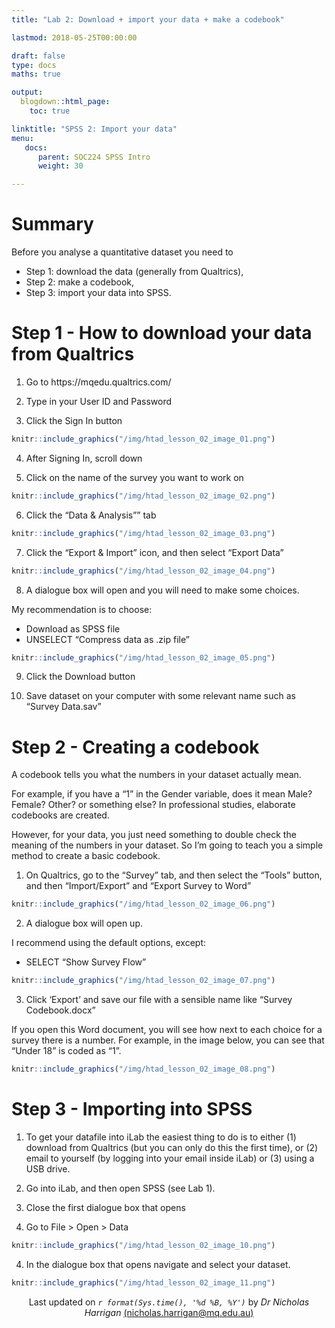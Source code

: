 ```yaml
---
title: "Lab 2: Download + import your data + make a codebook"

lastmod: 2018-05-25T00:00:00

draft: false
type: docs
maths: true	

output:
  blogdown::html_page:
    toc: true

linktitle: "SPSS 2: Import your data"
menu:
   docs:
      parent: SOC224 SPSS Intro
      weight: 30

---
```



# Summary
Before you analyse a quantitative dataset you need to 

* Step 1: download the data (generally from Qualtrics), 
* Step 2: make a codebook,  
* Step 3: import your data into SPSS.

# Step 1 - How to download your data from Qualtrics 

1) Go to https://mqedu.qualtrics.com/

2) Type in your User ID and Password

3) Click the Sign In button

```r
knitr::include_graphics("/img/htad_lesson_02_image_01.png")
```

4) After Signing In, scroll down 

5) Click on the name of the survey you want to work on

```r
knitr::include_graphics("/img/htad_lesson_02_image_02.png")
```

6)  Click the "Data & Analysis"" tab

```r
knitr::include_graphics("/img/htad_lesson_02_image_03.png")
```

7)  Click the "Export & Import" icon, and then select "Export Data"
 
 ```r
knitr::include_graphics("/img/htad_lesson_02_image_04.png")
```

8) A dialogue box will open and you will need to make some choices. 

My recommendation is to choose:

* Download as SPSS file
* UNSELECT "Compress data as .zip file"

```r
knitr::include_graphics("/img/htad_lesson_02_image_05.png")
```

9) Click the Download button

10) Save dataset on your computer with some relevant name such as "Survey Data.sav"

# Step 2 - Creating a codebook

A codebook tells you what the numbers in your dataset actually mean. 

For example, if you have a "1" in the Gender variable, does it mean Male? Female? Other? or something else? 
In professional studies, elaborate codebooks are created. 

However, for your data, you just need something to double check the meaning of the numbers in your dataset. 
So I'm going to teach you a simple method to create a basic codebook.

1) On Qualtrics, go to the "Survey" tab, and then select the "Tools" button, and then "Import/Export" and "Export Survey to Word"

```r
knitr::include_graphics("/img/htad_lesson_02_image_06.png")
```

2) A dialogue box will open up.

I recommend using the default options, except:

* SELECT "Show Survey Flow"

```r
knitr::include_graphics("/img/htad_lesson_02_image_07.png")
```
 
3)  Click 'Export' and save our file with a sensible name like "Survey Codebook.docx"

If you open this Word document, you will see how next to each choice for a survey there is a number. For example, in the image below, you can see that "Under 18" is coded as "1".

```r
knitr::include_graphics("/img/htad_lesson_02_image_08.png")
```

# Step 3 - Importing into SPSS

1) To get your datafile into iLab the easiest thing to do is to either (1) download from Qualtrics (but you can only do this the first time), or (2) email to yourself (by logging into your email inside iLab) or (3) using a USB drive. 

2)  Go into iLab, and then open SPSS (see Lab 1).

3)  Close the first dialogue box that opens

4)  Go to File > Open > Data 

```r
knitr::include_graphics("/img/htad_lesson_02_image_10.png")
```

4)  In the dialogue box that opens navigate and select your dataset.

```r
knitr::include_graphics("/img/htad_lesson_02_image_11.png")
```


<center>
Last updated on _`r format(Sys.time(), '%d %B, %Y')`_ by _Dr Nicholas Harrigan_ [(nicholas.harrigan@mq.edu.au)](mailto:nicholas.harrigan@mq.edu.au)
</center>
